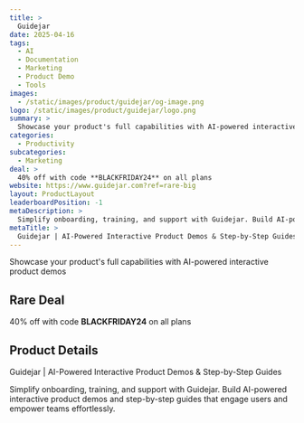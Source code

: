 ```yaml
---
title: >
  Guidejar
date: 2025-04-16
tags:
  - AI
  - Documentation
  - Marketing
  - Product Demo
  - Tools
images:
  - /static/images/product/guidejar/og-image.png
logo: /static/images/product/guidejar/logo.png
summary: >
  Showcase your product's full capabilities with AI-powered interactive product demos
categories:
  - Productivity
subcategories:
  - Marketing
deal: >
  40% off with code **BLACKFRIDAY24** on all plans
website: https://www.guidejar.com?ref=rare-big
layout: ProductLayout
leaderboardPosition: -1
metaDescription: >
  Simplify onboarding, training, and support with Guidejar. Build AI-powered interactive product demos and step-by-step guides that engage users and empower teams effortlessly.
metaTitle: >
  Guidejar | AI-Powered Interactive Product Demos & Step-by-Step Guides
---
```

Showcase your product's full capabilities with AI-powered interactive product demos

## Rare Deal

40% off with code **BLACKFRIDAY24** on all plans

## Product Details

Guidejar | AI-Powered Interactive Product Demos & Step-by-Step Guides

Simplify onboarding, training, and support with Guidejar. Build AI-powered interactive product demos and step-by-step guides that engage users and empower teams effortlessly.
